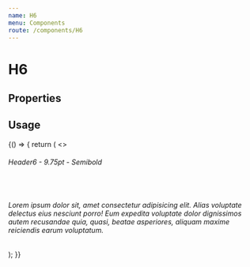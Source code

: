 ```yaml
---
name: H6
menu: Components
route: /components/H6
---
```



# H6

## Properties
<Props of={H6} />

## Usage

<Playground>
  {() => {
    return (
      <>
        <H6>Header6 - 9.75pt - Semibold</H6>
        <br />
        <H6 id="truncated-header" truncate  >Lorem ipsum dolor sit, amet consectetur adipisicing elit. Alias voluptate
          delectus eius nesciunt porro! Eum expedita voluptate dolor dignissimos autem
          recusandae quia, quasi, beatae asperiores, aliquam maxime reiciendis earum
          voluptatum.</H6>
      </>
    );
  }}
</Playground>

